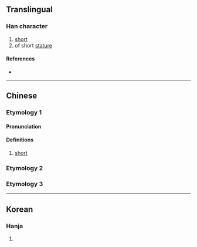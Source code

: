 {{character info}}
==Translingual==

===Han character===
{{Han char|rn=9|rad=人|as=05|sn=7|four=|canj=OUU|ids=⿰[[亻]][[出]]}}

# [[short]]
# of short [[stature]]

====References====
* {{Han ref|kx=0096.150|dkj=00465|hdz=10140.040|uh=3441|ud=13377}}

----

==Chinese==
{{zh-forms}}
===Etymology 1===
====Pronunciation====
{{zh-pron
|m=zhuō
|c=zyut3,zyut6
|mc=y
|oc=
|ma=
|cat=a
}}

====Definitions====
{{zh-hanzi}}

# [[short]]
===Etymology 2===
{{zh-see|儲|ss}}
===Etymology 3===
{{zh-see|貯|ss}}

----

==Korean==

===Hanja===
{{ko-hanja|짧다|짧을|출}}

# {{rfdef|ko|sort=人05}}